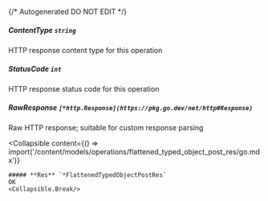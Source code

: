 {/* Autogenerated DO NOT EDIT  */}

##### **ContentType** `string`
HTTP response content type for this operation

##### **StatusCode** `int`
HTTP response status code for this operation

##### **RawResponse** `[*http.Response](https://pkg.go.dev/net/http#Response)`
Raw HTTP response; suitable for custom response parsing

<Collapsible
    content={() => import('/content/models/operations/flattened_typed_object_post_res/go.mdx')}
>
    ##### **Res** `*FlattenedTypedObjectPostRes`
    OK
    <Collapsible.Break/>
</Collapsible>

